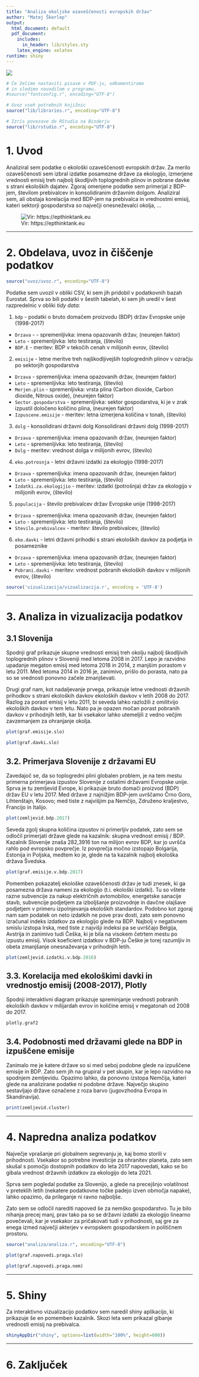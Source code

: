 ```yaml
---
title: "Analiza okoljske ozaveščenosti evropskih držav"
author: "Matej Škerlep"
output:
  html_document: default
  pdf_document:
    includes:
      in_header: lib/styles.sty
    latex_engine: xelatex
runtime: shiny
---
```

![](slike/RStudio.png)

```r
# Če želimo nastaviti pisave v PDF-ju, odkomentiramo
# in sledimo navodilom v programu.
#source("fontconfig.r", encoding="UTF-8")

# Uvoz vseh potrebnih knjižnic
source("lib/libraries.r", encoding="UTF-8")
```

```r
# Izris povezave do RStudia na Binderju
source("lib/rstudio.r", encoding="UTF-8")
```



# 1. Uvod

Analiziral sem podatke o ekološki ozaveščenosti evropskih držav. Za merilo ozaveščenosti sem izbral izdatke posamezne države za ekologijo, izmerjene vrednosti emisij treh najbolj škodljivih toplogrednih plinov in pobrane davke s strani ekoloških dajatev. Zgoraj omenjene podatke sem primerjal z BDP-jem, številom prebivalcev in konsolidiranim državnim dolgom. Analiziral sem, ali obstaja korelacija med BDP-jem na prebivalca in vrednostmi emisij, kateri sektorji gospodarstva so največji onesneževalci okolja, ... 

![Vir: https://epthinktank.eu](slike/tovarna.jpg)

***

# 2. Obdelava, uvoz in čiščenje podatkov

```r
source("uvoz/uvoz.r", encoding="UTF-8")
```

Podatke sem uvozil v obliki CSV, ki sem jih pridobil v podatkovnih bazah Eurostat.
Sprva so bili podatki v šestih tabelah, ki sem jih uredil v šest razpredelnic v obliki *tidy data*:

1. `bdp` - podatki o bruto domačem proizvodu (BDP) držav Evropske unije (1998-2017)
  - `Drzava` - - spremenljivka: imena opazovanih držav, (neurejen faktor)
  - `Leto` - spremenljivka: leto testiranja, (število)
  - `BDP.E` - meritev: BDP v tekočih cenah v milijonih evrov, (število)
  
2. `emisije` - letne meritve  treh najškodljivejših toplogrednih plinov v ozračju po sektorjih gospodarstva 
  - `Drzava` - spremenljivka: imena opazovanih držav, (neurejen faktor)
  - `Leto` - spremenljivka: leto testiranja, (število)
  - `Merjen.plin` - spremenljivka: vrsta plina (Carbon dioxide, Carbon dioxide, Nitrous oxide), (neurejen faktor)
  - `Sector.gospodarstva` - spremenljivka: sektor gospodarstva, ki je v zrak izpustil določeno količino plina, (neurejen faktor)
  - `Izpuscene.emisije` - meritev: letna izmerjena količina v tonah, (število)

3. `dolg` - konsolidirani državni dolg Konsolidirani državni dolg (1998-2017)
  - `Drzava` - spremenljivka: imena opazovanih držav, (neurejen faktor)
  - `Leto` - spremenljivka: leto testiranja, (število)
  - `Dolg` - meritev: vrednost dolga v milijonih evrov, (število)

4. `eko.potrosnja` - letni državni izdatki za ekologijo (1998-2017)
  - `Drzava` - spremenljivka: imena opazovanih držav, (neurejen faktor)
  - `Leto` - spremenljivka: leto testiranja, (število)
  - `Izdatki.za.ekologijio` - meritev: izdatki (potrošnja) držav za ekologijo v milijonih evrov, (število)
  
5. `populacija` - število prebivalcev držav Evropske unije (1998-2017)
  - `Drzava` - spremenljivka: imena opazovanih držav, (neurejen faktor)
  - `Leto` - spremenljivka: leto testiranja, (število)
  - `Stevilo.prebivalcev` - meritev: število prebivalcev, (število)

6. `eko.davki` - letni državni prihodki s strani ekoloških davkov za podjetja in posameznike
  - `Drzava` - spremenljivka: imena opazovanih držav, (neurejen faktor)
  - `Leto` - spremenljivka: leto testiranja, (število)
  - `Pobrani.davki` - meritev: vrednost pobranih ekoloških davkov v milijonih evrov, (število)


```r
source('vizualizacija/vizualizacija.r', encoding = 'UTF-8')
```


***

# 3. Analiza in vizualizacija podatkov
## 3.1 Slovenija

Spodnji graf prikazuje skupne vrednosti emisij treh okolju najbolj škodljivih toplogrednih plinov v Sloveniji med letoma 2008 in 2017. Lepo je razvidno upadanje megaton emisij med letoma 2018 in 2014, z manjšim porastom v letu 2011. Med letoma 2014 in 2016 je, zanimivo, prišlo do porasta, nato pa so se vrednosti ponovno začele zmanjševati.

Drugi graf nam, kot nadaljevanje prvega, prikazuje letne vrednosti državnih prihodkov s strani ekoloških davkov ekoloških davkov v letih 2008 do 2017. Razlog za porast emisij v letu 2011, bi seveda lahko razložili z omilitvijo ekoloških davkov v tem letu. Nato pa je opazen močan porast pobranih davkov v prihodnjih letih, kar bi vsekakor lahko utemeljili z vedno večjim zavzemanjem za ohranjanje okolja.

```r
plot(graf.emisije.slo)
```

```r
plot(graf.davki.slo)
```

## 3.2. Primerjava Slovenije z državami EU
Zavedajoč se, da so toplogredni plini globalen problem, je na tem mestu primerna primerjava izpustov Slovenije z ostalimi državami Evropske unije. Sprva je tu zemljevid Evrope, ki prikazuje bruto domači proizvod (BDP) držav EU v letu 2017. Med države z najnižjim BDP-jem uvrščamo Črno Goro, Lihtenštajn, Kosovo; med tiste z najvišjim pa Nemčijo, Združeno kraljestvo, Francijo in Italijo.

```r
plot(zemljevid.bdp.2017)
```

Seveda zgolj skupna količina izpustov ni primerljiv podatek, zato sem se odločil primerjati države glede na kazalnik: skupna vrednost emisij / BDP.
Kazalnik Slovenije znaša 282,3916 ton na milijon evrov BDP, kar jo uvršča rahlo pod evropsko povprečje. Iz povprečja močno izstopajo Bolgarija, Estonija in Poljska, medtem ko je, glede na ta kazalnik najbolj ekološka država Švedska.

```r
plot(graf.emisije.v.bdp.2017)
```

Pomemben pokazatelj ekološke ozaveščenosti držav je tudi znesek, ki ga posamezna država nameni za ekologijo (t.i. ekološki izdatki). Tu so vštete razne subvencije za nakup električnih avtomobilov, energetske sanacije stavb, subvencije podjetjem za izboljšanje proizvodnje in davčne olajšave podjetjem v primeru izpolnjevanja ekoloških standardov. Podobno kot zgoraj nam sam podatek on neto izdatkih ne pove prav dosti, zato sem ponovno izračunal indeks izdatkov za ekologijo glede na BDP.
Najbolj v negativnem smislu izstopa Irska, med tiste z najvišji indeksi pa se uvrščajo Belgija, Avstrija in zanimivo tudi Češka, ki je bila na visokem četrtem mestu po izpustu emisij. Visok koeficient izdatkov v BDP-ju Češke je torej razumljiv in obeta zmanjšanje onesnaževanja v prihodnjih letih.


```r
plot(zemljevid.izdatki.v.bdp.2016)
```

## 3.3. Korelacija med ekološkimi davki in vrednostjo emisij (2008-2017), Plotly
Spodnji interaktivni diagram prikazuje spreminjanje vrednosti pobranih ekoloških davkov v milijardah evrov in količine emisij v megatonah od 2008 do 2017.
```r
plotly.graf2
```


## 3.4. Podobnosti med državami glede na BDP in izpuščene emisije
Zanimalo me je katere države so si med seboj podobne glede na izpuščene emisije in BDP. Zato sem jih na grupiral v pet skupin, kar je lepo razvidno na spodnjem zemljevidu. Opazimo lahko, da ponovno izstopa Nemčija, kateri glede na analizirane podatke ni podobne države. Največjo skupino sestavljajo države označene z roza barvo (jugovzhodna Evropa in Skandinavija).

```r
print(zemljevid.cluster)
```


***

# 4. Napredna analiza podatkov

Največje vprašanje pri globalnem segrevanju je, kaj bomo storili v prihodnosti. Vsekakor so potrebne investicije za ohranitev planeta, zato sem skušal s pomočjo dostopnih podatkov do leta 2017 napovedati, kako se bo gibala vrednost državnih izdatkov za ekologijo do leta 2021.

Sprva sem pogledal podatke za Slovenijo, a glede na precejšnjo volatilnost v preteklih letih (nekatere podatkovne točke padejo izven območja napake), lahko opazimo, da prileganje ni ravno najboljše.

Zato sem se odločil narediti napoved še za nemško gospodarstvo. Tu je bilo nihanja precej manj, prav tako pa so se državni izdatki za ekologijo linearno povečevali, kar je vsekakor za pričakovati tudi v prihodnosti, saj gre za enega izmed največji akterjev v evropskem gospodarskem in političnem prostoru.


```r
source("analiza/analiza.r", encoding="UTF-8")
```

```r
plot(graf.napovedi.praga.slo)
```

```r
plot(graf.napovedi.praga.nem)
```

***
# 5. Shiny
Za interaktivno vizualizacijo podatkov sem naredil shiny aplikacijo, ki prikazuje še en pomemben kazalnik. Skozi leta sem prikazal gibanje vrednosti emisij na prebivalca.

```r
shinyAppDir("shiny", options=list(width="100%", height=600))
```

***
# 6. Zaključek
